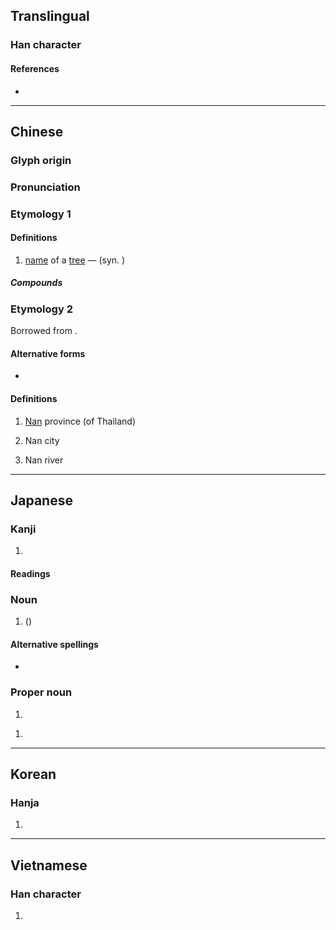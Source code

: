 {{also|枏}}
{{character info/new}}
==Translingual==

===Han character===
{{Han char|rn=75|rad=木|as=09|sn=13|four=44927|canj=DJBJ|ids=⿰木南}}

====References====
* {{Han ref|kx=0540.110|dkj=15152|dj=0927.180|hdz=21244.030|uh=6960|ud=26976|bh=B7A3|bd=47011}}

----

==Chinese==
{{zh-forms}}

===Glyph origin===
{{Han etym}}

===Pronunciation===
{{zh-pron
|m=nán
|c=naam4
|mn-t=lam5
|mc=y
|oc=y
|ma=
|cat=pn,n
}}

===Etymology 1===

====Definitions====
{{zh-hanzi}}

# [[name]] of a [[tree]] — {{taxlink|Machilus nanmu|species|noshow=1|ver=161203}} (syn. {{taxlink|Persea nanmu|species|noshow=1|ver=161203}})

=====Compounds=====
{{zh-der|楠榴|楠木|楩楠|梓楠堤}}

===Etymology 2===
Borrowed from {{bor|zh|th|น่าน}}.

====Alternative forms====
* {{zh-l|難}}

====Definitions====
{{zh-hanzi}}

# {{zh-div|府}} [[Nan]] province (of Thailand)
# {{zh-div|市}} Nan city
# {{zh-div|河}} Nan river

{{zh-cat|Provinces of Thailand|Cities in Thailand}}

----

==Japanese==

===Kanji===
{{ja-kanji|grade=|rs=木09}}

# {{vern|camphor tree}}

====Readings====
{{ja-readings
|goon=なん<なん<なむ
|kanon=だん<だん<だむ
|kun=くす-, くすのき-
|nanori=くず, な
}}

===Noun===
{{ja-noun|くすのき|クスノキ}}

# {{vern|camphor tree}} ({{taxlink|Cinnamomum camphora|species|noshow=1|ver=161203}})

====Alternative spellings====
* {{l|ja|樟}}

===Proper noun===
{{ja-pos|くす|proper}}

# {{surname|lang=ja|sort=くす}}

{{ja-pos|くすのき|proper}}

# {{surname|lang=ja|sort=くすのき}}

----

==Korean==

===Hanja===
{{ko-hanja|hangeul=남|eumhun=|rv=nam|mr=nam|y=nam}}

# {{defn|lang=ko|sort=木09}}

----

==Vietnamese==

===Han character===
{{vi-hantu|[[nêm]], [[nam]]|rs=木09}}

# {{defn|lang=vi|sort=木09}}